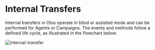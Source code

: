 # Internal Transfers

Internal transfers in Olos operate in blind or assisted mode and can be performed for Agents or Campaigns. The events and methods follow a defined life cycle, as illustrated in the flowchart below:

![internal-transfer](../../../assets/images/internal-transfer-us.png)
